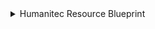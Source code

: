 <details>
<summary> Humanitec Resource Blueprint</summary>


```json showLineNumbers

{
  "identifier": "humanitecWorkloadVersion",
  "title": "WorkLoad Version",
  "icon": "Microservice",
  "schema": {
    "properties": {},
    "required": []
  },
  "mirrorProperties": {},
  "calculationProperties": {},
  "aggregationProperties": {},
  "relations": {
    "environment": {
      "title": "Environment",
      "target": "humanitecEnvironment",
      "required": false,
      "many": false
    },
    "workload": {
      "title": "Workload",
      "target": "humanitecWorkload",
      "required": false,
      "many": false
    }
  }
}
```
</details>